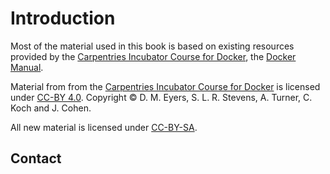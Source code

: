 # Introduction 


::: {.callout-note}
Most of the material used in this book is based on existing resources provided by
the [Carpentries Incubator Course for Docker](https://github.com/carpentries-incubator/docker-introduction), the [Docker Manual](). 

Material from from the [Carpentries Incubator Course for Docker](https://github.com/carpentries-incubator/docker-introduction) is licensed under [CC-BY 4.0](https://creativecommons.org/licenses/by/4.0/). Copyright © D. M. Eyers, S. L. R. Stevens, A. Turner, C. Koch and J. Cohen. 

All new material is licensed under [CC-BY-SA](https://creativecommons.org/licenses/by-sa/4.0/).

:::


## Contact


